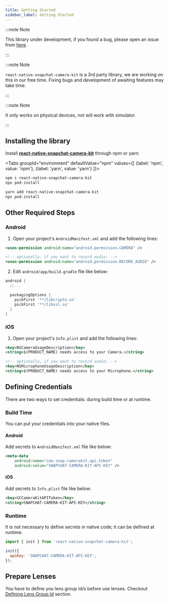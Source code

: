 ```yaml
---
title: Getting Started
sidebar_label: Getting Started
---
```



:::note Note

This library under development, if you found a bug, please open an issue from [here](https://github.com/popile-media/react-native-snapchat-camera-kit/issues/new/choose).

:::

:::note Note

`react-native-snapchat-camera-kit` is a 3rd party library, we are working on this in our free time. Fixing bugs and development of awaiting features may take time.

:::

:::note Note

It only works on physical devices, not will work with simulator.

:::

## Installing the library

Install [**react-native-snapchat-camera-kit**](https://www.npmjs.com/package/react-native-snapchat-camera-kit) through npm or yarn:

<Tabs
  groupId="environment"
  defaultValue="npm"
  values={[
    {label: 'npm', value: 'npm'},
    {label: 'yarn', value: 'yarn'}
  ]}>
<TabItem value="npm">

```bash
npm i react-native-snapchat-camera-kit
npx pod-install
```

</TabItem>

<TabItem value="yarn">

```bash
yarn add react-native-snapchat-camera-kit
npx pod-install
```

</TabItem>
</Tabs>

## Other Required Steps

### Android

1. Open your project's `AndroidManifest.xml` and add the following lines:

```xml
<uses-permission android:name="android.permission.CAMERA" />

<!-- optionally, if you want to record audio: -->
<uses-permission android:name="android.permission.RECORD_AUDIO" />
```

2. Edit `android/app/build.gradle` file like below:

```groovy
android {
  //...

  packagingOptions {
    pickFirst '**/libcrypto.so'
    pickFirst '**/libssl.so'
  }
}
```

### iOS

1. Open your project's `Info.plist` and add the following lines:

```xml
<key>NSCameraUsageDescription</key>
<string>$(PRODUCT_NAME) needs access to your Camera.</string>

<!-- optionally, if you want to record audio: -->
<key>NSMicrophoneUsageDescription</key>
<string>$(PRODUCT_NAME) needs access to your Microphone.</string>
```

## Defining Credentials

There are two ways to set credentials: during build time or at runtime.

### Build Time

You can put your credentials into your native files.

#### Android

Add secrets to `AndroidManifest.xml` file like below:

```xml
<meta-data
    android:name="com.snap.camerakit.api.token"
    android:value="SNAPCHAT-CAMERA-KIT-API-KEY" />
```

#### iOS

Add secrets to `Info.plist` file like below:

```xml
<key>SCCameraKitAPIToken</key>
<string>SNAPCHAT-CAMERA-KIT-API-KEY</string>
```

### Runtime

It is not necessary to define secrets in native code; it can be defined at runtime.

```javascript
import { init } from 'react-native-snapchat-camera-kit';

init({
  apiKey: 'SNAPCHAT-CAMERA-KIT-API-KEY',
});
```

## Prepare Lenses

You have to define you lens group id/s before use lenses. Checkout [Defining Lens Group Id](/react-native-snapchat-camera-kit/docs/guides/manage-lenses#defining-lens-group-id) section.
